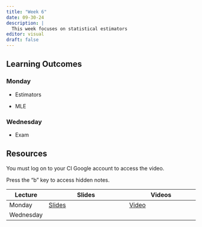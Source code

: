 ```yaml
---
title: "Week 6"
date: 09-30-24
description: |
  This week focuses on statistical estimators
editor: visual
draft: false
---
```


## Learning Outcomes

### Monday

-   Estimators

-   MLE

### Wednesday

-   Exam

## Resources

You must log on to your CI Google account to access the video.

Press the "b" key to access hidden notes.

| Lecture   | Slides                                       | Videos                                |
|-----------|----------------------------------------------|---------------------------------------|
| Monday    | [Slides](https://m453.inqs.info/lectures/6a) | [Video](https://youtu.be/Nrz1ZDB7lUo) |
| Wednesday |                                              |                                       |
